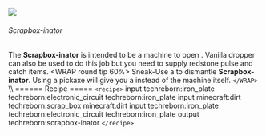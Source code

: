  ![](/mods/techreborn/scrapbox-inator.png)

###### Scrapbox-inator

The **Scrapbox-inator** is intended to be a machine to open
<Mcitem id="techreborn:scrap_box"/>. Vanilla dropper
can also be used to do this job but you need to supply redstone pulse
and catch items. \<WRAP round tip 60%\> Sneak-Use a
<Mcitem id="techreborn:wrench"/> to dismantle
**Scrapbox-inator**. Using a pickaxe will give you a
<Mcitem id="techreborn:machine_block"/> instead of
the machine itself. `</WRAP>` \\\\ ====== Recipe =====
`<recipe>` input techreborn:iron_plate
techreborn:electronic_circuit techreborn:iron_plate input minecraft:dirt
techreborn:scrap_box minecraft:dirt input techreborn:iron_plate
techreborn:electronic_circuit techreborn:iron_plate output
techreborn:scrapbox-inator `</recipe>`
